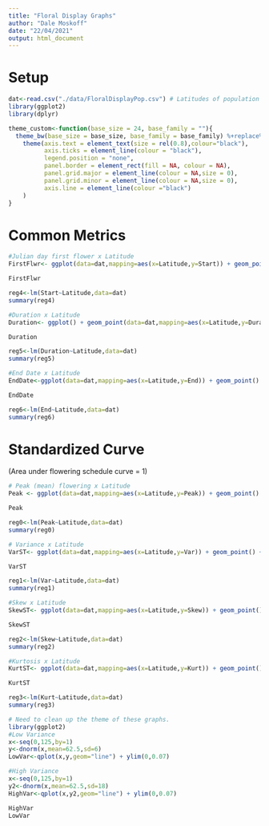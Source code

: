 ```yaml
---
title: "Floral Display Graphs"
author: "Dale Moskoff"
date: "22/04/2021"
output: html_document
---
```


# Setup

```r
dat<-read.csv("./data/FloralDisplayPop.csv") # Latitudes of population origin were added to the csv file manually.
library(ggplot2)
library(dplyr)

theme_custom<-function(base_size = 24, base_family = ""){
  theme_bw(base_size = base_size, base_family = base_family) %+replace% 
    theme(axis.text = element_text(size = rel(0.8),colour="black"),
          axis.ticks = element_line(colour = "black"), 
          legend.position = "none",
          panel.border = element_rect(fill = NA, colour = NA), 
          panel.grid.major = element_line(colour = NA,size = 0), 
          panel.grid.minor = element_line(colour = NA,size = 0), 
          axis.line = element_line(colour ="black")
    )
}
```

# Common Metrics

```r
#Julian day first flower x Latitude
FirstFlwr<- ggplot(data=dat,mapping=aes(x=Latitude,y=Start)) + geom_point() + labs(x="Latitude",y="Day",title="Day of first flower") + theme_custom() + geom_smooth(method = "lm", se=F, colour="red")

FirstFlwr

reg4<-lm(Start~Latitude,data=dat)
summary(reg4)

#Duration x Latitude
Duration<- ggplot() + geom_point(data=dat,mapping=aes(x=Latitude,y=Duration)) + labs(x="Latitude",y="Days",title="Floweirng Duration") + theme_custom()

Duration

reg5<-lm(Duration~Latitude,data=dat)
summary(reg5)

#End Date x Latitude
EndDate<-ggplot(data=dat,mapping=aes(x=Latitude,y=End)) + geom_point() + labs(x="Latitude",y="Day",title="Last day of flowering") + theme_custom() + geom_smooth(method = "lm", se=F, colour="red")

EndDate

reg6<-lm(End~Latitude,data=dat)
summary(reg6)

```



# Standardized Curve

(Area under flowering schedule curve = 1)

```r
# Peak (mean) flowering x Latitude
Peak <- ggplot(data=dat,mapping=aes(x=Latitude,y=Peak)) + geom_point() + labs(x="Latitude",y="Peak",title="Peak flowering") + theme_custom() + geom_smooth(method = "lm", se=F, colour="red")

Peak

reg0<-lm(Peak~Latitude,data=dat)
summary(reg0)

# Variance x Latitude
VarST<- ggplot(data=dat,mapping=aes(x=Latitude,y=Var)) + geom_point() + labs(x="Latitude",y="Variance",title="Variance of flowering schedule") + theme_custom() + geom_smooth(method = "lm", se=F, colour="red")

VarST

reg1<-lm(Var~Latitude,data=dat)
summary(reg1)

#Skew x Latitude
SkewST<- ggplot(data=dat,mapping=aes(x=Latitude,y=Skew)) + geom_point() + labs(x="Latitude",y="Skew Coef",title="Skewness of Flowering Schedule") + theme_custom()

SkewST

reg2<-lm(Skew~Latitude,data=dat)
summary(reg2)

#Kurtosis x Latitude
KurtST<- ggplot(data=dat,mapping=aes(x=Latitude,y=Kurt)) + geom_point() + labs(x="Latitude",y="Kurtosis Coef",title="Kurtosis of Flowering Schedule") + theme_custom()

KurtST

reg3<-lm(Kurt~Latitude,data=dat)
summary(reg3)
```

```r
# Need to clean up the theme of these graphs.
library(ggplot2)
#Low Variance
x<-seq(0,125,by=1)
y<-dnorm(x,mean=62.5,sd=6)
LowVar<-qplot(x,y,geom="line") + ylim(0,0.07)

#High Variance
x<-seq(0,125,by=1)
y2<-dnorm(x,mean=62.5,sd=18)
HighVar<-qplot(x,y2,geom="line") + ylim(0,0.07)

HighVar
LowVar


```
